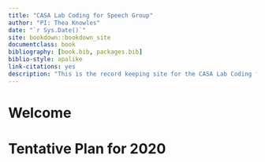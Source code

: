 ```yaml
--- 
title: "CASA Lab Coding for Speech Group"
author: "PI: Thea Knowles"
date: "`r Sys.Date()`"
site: bookdown::bookdown_site
documentclass: book
bibliography: [book.bib, packages.bib]
biblio-style: apalike
link-citations: yes
description: "This is the record keeping site for the CASA Lab Coding for Speech group."
---
```


# Welcome

# Tentative Plan for 2020